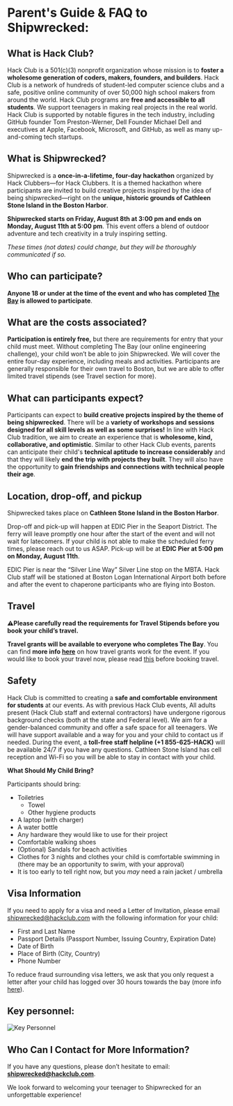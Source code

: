 # Parent's Guide & FAQ to Shipwrecked:

## What is Hack Club?

Hack Club is a 501(c)(3) nonprofit organization whose mission is to **foster a wholesome generation of coders, makers, founders, and builders**. Hack Club is a network of hundreds of student-led computer science clubs and a safe, positive online community of over 50,000 high school makers from around the world. Hack Club programs are **free and accessible to all students**. We support teenagers in making real projects in the real world. Hack Club is supported by notable figures in the tech industry, including GitHub founder Tom Preston-Werner, Dell Founder Michael Dell and executives at Apple, Facebook, Microsoft, and GitHub, as well as many up-and-coming tech startups.

## What is Shipwrecked?

Shipwrecked is a **once-in-a-lifetime, four-day hackathon** organized by Hack Clubbers—for Hack Clubbers. It is a themed hackathon where participants are invited to build creative projects inspired by the idea of being shipwrecked—right on the **unique, historic grounds of Cathleen Stone Island in the Boston Harbor**.

**Shipwrecked starts on Friday, August 8th at 3:00 pm and ends on Monday, August 11th at 5:00 pm**. This event offers a blend of outdoor adventure and tech creativity in a truly inspiring setting.

_These times (not dates) could change, but they will be thoroughly communicated if so._

## Who can participate?

**Anyone 18 or under at the time of the event and who has completed [The Bay](/info/the-bay) is allowed to participate**.

## What are the costs associated?

**Participation is entirely free,** but there are requirements for entry that your child must meet. Without completing The Bay (our online engineering challenge), your child won’t be able to join Shipwrecked. We will cover the entire four-day experience, including meals and activities. Participants are generally responsible for their own travel to Boston, but we are able to offer limited travel stipends (see Travel section for more).

## What can participants expect?

Participants can expect to **build creative projects inspired by the theme of being shipwrecked**. There will be a **variety of workshops and sessions designed for all skill levels as well as some surprises\!** In line with Hack Club tradition, we aim to create an experience that is **wholesome, kind, collaborative, and optimistic**. Similar to other Hack Club events, parents can anticipate their child's **technical aptitude to increase considerably** and that they will likely **end the trip with projects they built**. They will also have the opportunity to **gain friendships and connections with technical people their age**.

## Location, drop-off, and pickup

Shipwrecked takes place on **Cathleen Stone Island in the Boston Harbor**.

Drop-off and pick-up will happen at EDIC Pier in the Seaport District. The ferry will leave promptly one hour after the start of the event and will not wait for latecomers. If your child is not able to make the scheduled ferry times, please reach out to us ASAP. Pick-up will be at **EDIC Pier at 5:00 pm on Monday, August 11th**.

EDIC Pier is near the “Silver Line Way” Silver Line stop on the MBTA. Hack Club staff will be stationed at Boston Logan International Airport both before and after the event to chaperone participants who are flying into Boston.

## Travel

**⚠️Please carefully read the requirements for Travel Stipends before you book your child’s travel.**

**Travel grants will be available to everyone who completes The Bay**. You can find **more info [here](/info/travel-stipends)** on how travel grants work for the event. If you would like to book your travel now, please read [this](/info/travel-stipends) before booking travel.

## Safety

Hack Club is committed to creating a **safe and comfortable environment for students** at our events. As with previous Hack Club events, All adults present (Hack Club staff and external contractors) have undergone rigorous background checks (both at the state and Federal level). We aim for a gender-balanced community and offer a safe space for all teenagers. We will have support available and a way for you and your child to contact us if needed. During the event, a **toll-free staff helpline (+1 855-625-HACK)** will be available 24/7 if you have any questions. Cathleen Stone Island has cell reception and Wi-Fi so you will be able to stay in contact with your child.

**What Should My Child Bring?**

Participants should bring:

* Toiletries  
  * Towel  
  * Other hygiene products  
* A laptop (with charger)  
* A water bottle  
* Any hardware they would like to use for their project  
* Comfortable walking shoes   
* (Optional) Sandals for beach activities  
* Clothes for 3 nights and clothes your child is comfortable swimming in (there may be an opportunity to swim, with your approval)
* It is too early to tell right now, but you *may* need a rain jacket / umbrella

## Visa Information

If you need to apply for a visa and need a Letter of Invitation, please email [shipwrecked@hackclub.com](mailto:shipwrecked@hackclub.com) with the following information for your child:

- First and Last Name
- Passport Details (Passport Number, Issuing Country, Expiration Date)
- Date of Birth
- Place of Birth (City, Country)
- Phone Number

To reduce fraud surrounding visa letters, we ask that you only request a letter after your child has logged over 30 hours towards the bay (more info [here](?tab=t.yxrvbn3vw5h5)).

## Key personnel:
![Key Personnel](/Key-personel.png)

## **Who Can I Contact for More Information?**

If you have any questions, please don’t hesitate to email: **shipwrecked@hackclub.com**.

We look forward to welcoming your teenager to Shipwrecked for an unforgettable experience\!
